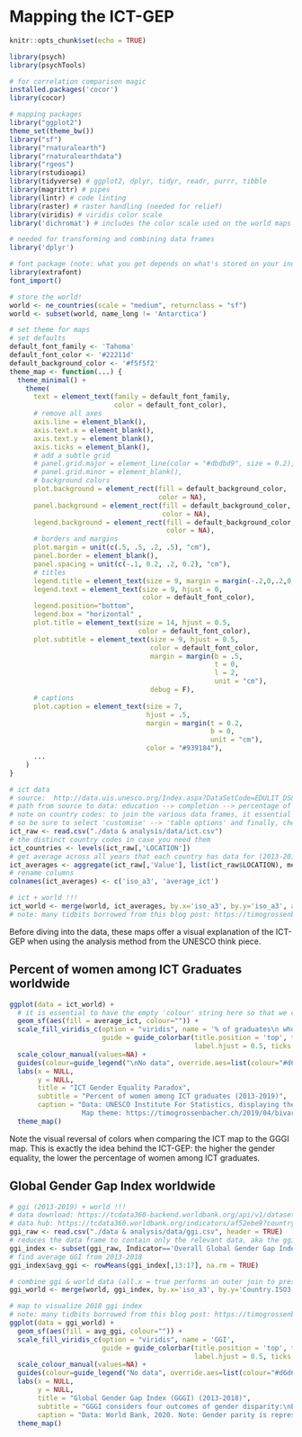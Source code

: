 # Mapping the ICT-GEP {#maps}

```r
knitr::opts_chunk$set(echo = TRUE)

library(psych)
library(psychTools)

# for correlation comparison magic
installed.packages('cocor')
library(cocor)

# mapping packages
library("ggplot2")
theme_set(theme_bw())
library("sf")
library("rnaturalearth")
library("rnaturalearthdata")
library("rgeos")
library(rstudioapi)
library(tidyverse) # ggplot2, dplyr, tidyr, readr, purrr, tibble
library(magrittr) # pipes
library(lintr) # code linting
library(raster) # raster handling (needed for relief)
library(viridis) # viridis color scale
library('dichromat') # includes the color scale used on the world maps

# needed for transforming and combining data frames
library('dplyr')

# font package (note: what you get depends on what's stored on your individual machine)
library(extrafont)
font_import()
```

``` r
# store the world! 
world <- ne_countries(scale = "medium", returnclass = "sf")
world <- subset(world, name_long != 'Antarctica')

# set theme for maps
# set defaults
default_font_family <- 'Tahoma'
default_font_color <- '#22211d'
default_background_color <- '#f5f5f2'
theme_map <- function(...) {
  theme_minimal() +
    theme(
      text = element_text(family = default_font_family,
                          color = default_font_color),
      # remove all axes
      axis.line = element_blank(),
      axis.text.x = element_blank(),
      axis.text.y = element_blank(),
      axis.ticks = element_blank(),
      # add a subtle grid
      # panel.grid.major = element_line(color = "#dbdbd9", size = 0.2),
      # panel.grid.minor = element_blank(),
      # background colors
      plot.background = element_rect(fill = default_background_color,
                                     color = NA),
      panel.background = element_rect(fill = default_background_color,
                                      color = NA),
      legend.background = element_rect(fill = default_background_color,
                                       color = NA),
      # borders and margins
      plot.margin = unit(c(.5, .5, .2, .5), "cm"),
      panel.border = element_blank(),
      panel.spacing = unit(c(-.1, 0.2, .2, 0.2), "cm"),
      # titles
      legend.title = element_text(size = 9, margin = margin(-.2,0,.2,0, unit = 'cm')),
      legend.text = element_text(size = 9, hjust = 0,
                                 color = default_font_color),
      legend.position="bottom", 
      legend.box = "horizontal" ,
      plot.title = element_text(size = 14, hjust = 0.5,
                                color = default_font_color),
      plot.subtitle = element_text(size = 9, hjust = 0.5,
                                   color = default_font_color,
                                   margin = margin(b = .5,
                                                   t = 0,
                                                   l = 2,
                                                   unit = "cm"),
                                   debug = F),
      # captions
      plot.caption = element_text(size = 7,
                                  hjust = .5,
                                  margin = margin(t = 0.2,
                                                  b = 0,
                                                  unit = "cm"),
                                  color = "#939184"),
      ...
    )
}

# ict data 
# source:  http://data.uis.unesco.org/Index.aspx?DataSetCode=EDULIT_DS&popupcustomise=true&lang=en#
# path from source to data: education --> completion --> percentage of tertiary graduates --> percentage of female graduates by field of study
# note on country codes: to join the various data frames, it essential to include the iso_a3 coutnry codes in each of the original data frames,
# so be sure to select 'customise' --> 'table options' and finally, check the box to use codes for country
ict_raw <- read.csv("./data & analysis/data/ict.csv")
# the distinct country codes in case you need them
ict_countries <- levels(ict_raw[,'LOCATION'])
# get average across all years that each country has data for (2013-2019)
ict_averages <- aggregate(ict_raw[,'Value'], list(ict_raw$LOCATION), mean)
# rename columns
colnames(ict_averages) <- c('iso_a3', 'average_ict')

# ict + world !!!
ict_world <- merge(world, ict_averages, by.x='iso_a3', by.y='iso_a3', all.x = TRUE)
# note: many tidbits borrowed from this blog post: https://timogrossenbacher.ch/2019/04/bivariate-maps-with-ggplot2-and-sf/
```


Before diving into the data, these maps offer a visual explanation of the ICT-GEP when using the analysis method from the UNESCO think piece.

## Percent of women among ICT Graduates worldwide

```r
ggplot(data = ict_world) +
  # it is essential to have the empty 'colour' string here so that we can include the 'no data' legend
  geom_sf(aes(fill = average_ict, colour="")) +
  scale_fill_viridis_c(option = "viridis", name = '% of graduates\n who are women',
                       guide = guide_colorbar(title.position = 'top', title.hjust = 0.5,
                                              label.hjust = 0.5, ticks = FALSE), na.value = '#d6d6d2') +
  scale_colour_manual(values=NA) +              
  guides(colour=guide_legend("\nNo data", override.aes=list(colour="#d6d6d2"), title.position = 'top')) +
  labs(x = NULL,
       y = NULL,
       title = "ICT Gender Equality Paradox",
       subtitle = "Percent of women among ICT graduates (2013-2019)",
       caption = "Data: UNESCO Institute For Statistics, displaying the average of a country's available data from 2013-2019
                  Map theme: https://timogrossenbacher.ch/2019/04/bivariate-maps-with-ggplot2-and-sf/") +
  theme_map()
```

Note the visual reversal of colors when comparing the ICT map to the GGGI map. This is exactly the idea behind the ICT-GEP: the higher the gender equality, the lower the percentage of women among ICT graduates.

## Global Gender Gap Index worldwide

``` r
# ggi (2013-2019) + world !!!
# data download: https://tcdata360-backend.worldbank.org/api/v1/datasets/743/dump.csv
# data hub: https://tcdata360.worldbank.org/indicators/af52ebe9?country=BRA&indicator=27959&viz=line_chart&years=2006,2018
ggi_raw <- read.csv("./data & analysis/data/ggi.csv", header = TRUE)
# reduces the data frame to contain only the relevant data, aka the ggi index value for 2018
ggi_index <- subset(ggi_raw, Indicator=='Overall Global Gender Gap Index' & Subindicator.Type== 'Index')
# find average GGI from 2013-2018
ggi_index$avg_ggi <- rowMeans(ggi_index[,13:17], na.rm = TRUE)

# combine ggi & world data (all.x = true performs an outer join to preserve the countries that do not appear in the ggi data)
ggi_world <- merge(world, ggi_index, by.x='iso_a3', by.y='Country.ISO3', all.x = TRUE)

# map to visualize 2018 ggi index
# note: many tidbits borrowed from this blog post: https://timogrossenbacher.ch/2019/04/bivariate-maps-with-ggplot2-and-sf/
ggplot(data = ggi_world) +
  geom_sf(aes(fill = avg_ggi, colour="")) +
  scale_fill_viridis_c(option = "viridis", name = 'GGI',
                       guide = guide_colorbar(title.position = 'top', title.hjust = 0.5,
                                              label.hjust = 0.5, ticks = FALSE), na.value = '#d6d6d2') +
  scale_colour_manual(values=NA) +              
  guides(colour=guide_legend("No data", override.aes=list(colour="#d6d6d2"), title.position = 'top')) +
  labs(x = NULL,
       y = NULL,
       title = "Global Gender Gap Index (GGGI) (2013-2018)",
       subtitle = "GGGI considers four outcomes of gender disparity:\nEconomic Participation and Opportunity, Educational Attainment, Health and Survival and Political Empowerment",
       caption = "Data: World Bank, 2020. Note: Gender parity is represented by a GGGI of 1.0") +
  theme_map()
```